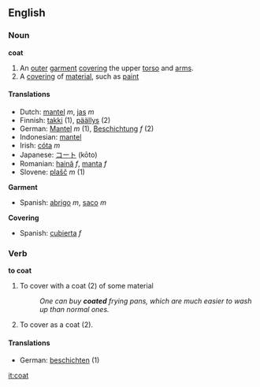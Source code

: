==English==
=== Noun ===
'''coat'''
#An [[outer]] [[garment]] [[cover]]ing the upper [[torso]] and [[arms]].
#A [[covering]] of [[material]], such as [[paint]]

==== Translations====
*Dutch: [[mantel]] ''m'', [[jas]] ''m''
*Finnish: [[takki]] (1), [[päällys]] (2)
*German: [[Mantel]] ''m'' (1), [[Beschichtung]] ''f'' (2)
*Indonesian: [[mantel]]
*Irish: [[cóta]] ''m''
*Japanese: [[コート]] (kōto)
*Romanian: [[haină]] ''f'', [[manta]] ''f''
*Slovene: [[plašč]] ''m'' (1)

'''Garment'''
* Spanish: [[abrigo]] ''m'', [[saco]] ''m''

''' Covering '''
* Spanish: [[cubierta]] ''f''

=== Verb ===
'''to coat'''
#To cover with a coat (2) of some material
#:''One can buy '''coated''' frying pans, which are much easier to wash up than normal ones.''
#To cover as a coat (2).
====Translations====
*German: [[beschichten]] (1)

[[it:coat]]
